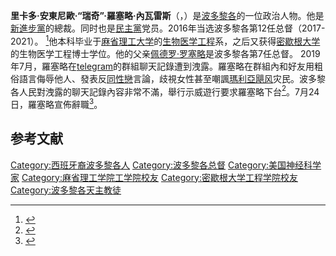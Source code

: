 {{noteTA
|1=zh-hans:罗塞略;zh-hant:羅塞略;zh-tw:羅塞尤;
|2=zh-hans:安东尼奥;zh-hant:安東尼奧;zh-tw:安東尼歐;
|3=zh-cn:亚历山大·加尔西亚·帕迪利亚;zh-tw:亞歷杭德羅·賈西亞·巴迪亞;zh-hk:亞歷杭卓·加西亞·柏迪拉;zh-hant:亞歷杭德羅·加爾西亞·帕迪拉;zh-mo:亞歷杭卓·加西亞·柏迪拉;
|4=zh-hans:瑞奇;zh-hk:域奇;zh-hans:瑞奇;zh-tw:瑞奇;zh-cn:里基;
|5=zh-tw:皮爾路易西;zh-hant:皮爾路易斯;zh-hans:皮尔路易斯;
}}
{{Spanish name|Rosselló|Nevares}}
{{Infobox officeholder
|name         = 瑞奇·罗塞略<br>{{lang|es|Ricardo Rosselló}}
|image        = Global Summit 2019 - Session Five (47483847272).jpg
|office       = 第12任[[波多黎各总督|波多黎各总督]]
|term_start   = 2017年1月2日
|term_end     = 2019年8月2日
|predecessor  = [[亚历山大·加尔西亚·帕迪利亚|亚历山大·加尔西亚·帕迪利亚]]
|successor    = {{tsl|en|Wanda Vázquez Garced||Wanda Vázquez Garced}} (委派)
|office1      = {{le|波多黎各新进步党主席列表|List of Presidents of the New Progressive Party of Puerto Rico|波多黎各新进步党主席}}
|term_start1  = 2016年6月5日
|term_end1    = 2019年7月22日
|predecessor1 = [[佩德羅·皮爾路易西|佩德羅·皮爾路易西]]
|successor1   = {{en-link|湯瑪斯·里維拉·沙茨|Thomas Rivera Schatz}} (代理)
|birth_name   = {{lang|es|Ricardo Antonio Rosselló<br>Nevares}}
|birth_date   = {{birth date and age|1979|3|7}}
|birth_place  = {{USA}}[[波多黎各|波多黎各]][[圣胡安_(波多黎各)|圣胡安]]
|death_date   = 
|death_place  = 
|party        = [[新进步党_(波多黎各)|新进步党]]
|otherparty   = {{DP}}
|spouse       = {{marriage|Natasha Cervi|2008|2010|end=div}}<br />{{marriage|{{tsl|en|Beatriz Areizaga||Beatriz Areizaga}}|2012}}
|children     = 2
|parents      = [[佩德罗·罗塞略|佩德罗·罗塞略]]<br />{{tsl|en|Maga Nevares de Rosselló||Maga Nevares}}
|residence    = {{tsl|en|La Fortaleza||La Fortaleza}}
|education    = [[麻省理工学院|麻省理工学院]] ([[理學士|BS]])<br />[[密歇根大学|密歇根大学]] ([[理學碩士|MS]], [[哲學博士|PhD]])
|website      = {{url|fortaleza.pr.gov|政府网站}}
}}
'''里卡多·安東尼歐·“瑞奇”·羅塞略·內瓦雷斯'''（{{lang-es|Ricardo Antonio "Ricky" Rosselló Nevares}}，{{bd|1979年|3月7日}}）是[[波多黎各|波多黎各]]的一位政治人物。他是[[新進步黨_(波多黎各)|新進步黨]]的總裁。同时也是[[民主黨_(美國)|民主黨]]党员。2016年当选波多黎各第12任总督（2017-2021）。 <ref>{{cite web|url= http://www.nbcnews.com/news/latino/puerto-rico-pro-statehood-candidate-ricardo-rossell-wins-governor-race-n680576|title= Puerto Rico: Pro-Statehood Candidate Ricardo Rosselló Wins Governor Race|author= NBCNEWS|access-date= 2016-12-05|archive-date= 2021-03-08|archive-url= https://web.archive.org/web/20210308113455/https://www.nbcnews.com/news/latino/puerto-rico-pro-statehood-candidate-ricardo-rossell-wins-governor-race-n680576|dead-url= no}}</ref>他本科毕业于[[麻省理工大学|麻省理工大学]]的[[生物医学工程|生物医学工程]]系，之后又获得[[密歇根大学|密歇根大学]]的生物医学工程博士学位。他的父亲[[佩德罗·罗塞略|佩德罗·罗塞略]]是波多黎各第7任总督。
{{main|{{en-link|罗塞略telegram醜聞|Telegramgate}}}}
2019年7月，羅塞略在[[telegram|telegram]]的群組聊天記錄遭到洩露。羅塞略在群組內和好友用粗俗語言侮辱他人、發表反[[同性戀|同性戀]]言論，歧視女性甚至嘲諷[[颶風瑪麗亞_(2017年)|瑪利亞飓风]]灾民。波多黎各人民對洩露的聊天記錄內容非常不滿，舉行示威遊行要求羅塞略下台<ref>{{Cite web |url=https://www.voachinese.com/a/puerto-rico-protests-20190716/5002940.html |title=侮辱性聊天对话泄露 波多黎各民众抗议要求总督下台 |access-date=2019-07-26 |archive-date=2019-09-24 |archive-url=https://web.archive.org/web/20190924174931/https://www.voachinese.com/a/puerto-rico-protests-20190716/5002940.html |dead-url=no }}</ref>。7月24日，羅塞略宣佈辭職<ref>{{Cite web |url=https://www.swissinfo.ch/chi/%E8%A8%80%E8%AE%BA%E4%B8%8D%E5%BD%93%E6%8E%80%E6%B0%91%E6%80%A8-%E6%B3%A2%E5%A4%9A%E9%BB%8E%E5%90%84%E6%80%BB%E7%9D%A3%E5%AE%A3%E5%B8%83%E4%B8%8B%E5%8F%B0/45120264 |title=言论不当掀民怨 波多黎各总督宣布下台 |access-date=2019-07-26 |archive-date=2019-07-26 |archive-url=https://web.archive.org/web/20190726170547/https://www.swissinfo.ch/chi/%E8%A8%80%E8%AE%BA%E4%B8%8D%E5%BD%93%E6%8E%80%E6%B0%91%E6%80%A8-%E6%B3%A2%E5%A4%9A%E9%BB%8E%E5%90%84%E6%80%BB%E7%9D%A3%E5%AE%A3%E5%B8%83%E4%B8%8B%E5%8F%B0/45120264 |dead-url=no }}</ref>。

==参考文献==
{{reflist}}


{{start box}}
{{s-off}}
{{s-before|[[亚历山大·加尔西亚·帕迪利亚|亚历山大·加尔西亚·帕迪利亚]]}}
{{s-title|[[波多黎各总督|波多黎各总督]]|2017─2019}}
{{s-after|{{tsl|en|Wanda Vázquez Garced||Wanda Vázquez Garced}}}}
{{succession box
|title=[[新进步党_(波多黎各)|波多黎各新进步党主席]]
|before= [[佩德羅·皮爾路易西|佩德羅·皮爾路易西]]
|years=2016－2019
|after= {{en-link|湯瑪斯·里維拉·沙茨|Thomas Rivera Schatz}}（代理）
}}
{{end box}}

{{DEFAULTSORT:Rosselló Nevares, Ricardo}}
[[Category:西班牙裔波多黎各人|Category:西班牙裔波多黎各人]]
[[Category:波多黎各总督|Category:波多黎各总督]]
[[Category:美国神经科学家|Category:美国神经科学家]]
[[Category:麻省理工学院工学院校友|Category:麻省理工学院工学院校友]]
[[Category:密歇根大学工程学院校友|Category:密歇根大学工程学院校友]]
[[Category:波多黎各天主教徒|Category:波多黎各天主教徒]]